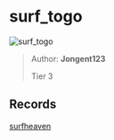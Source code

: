 
# surf_togo

![surf_togo](https://raw.githubusercontent.com/Sayt123/SurfMapPics/Maps-and-bonuses/csgo/surf_togo.jpg)

> Author: **Jongent123**
>
> Tier 3

## Records

[surfheaven](https://surfheaven.eu/map/surf_togo)
